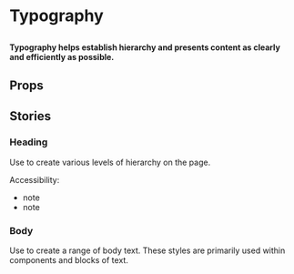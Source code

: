 
# Typography

##

<h4>
	Typography helps establish hierarchy and presents content as clearly and efficiently as possible.
</h4>

<Canvas>
  <Story id="components-typography--heading" />
</Canvas>


## Props

<ArgsTable of={Typography} />

## Stories

### Heading

Use to create various levels of hierarchy on the page.

Accessibility:
- note
- note

<Canvas>
  <Story id="components-typography--heading" />
</Canvas>

### Body

Use to create a range of body text.
These styles are primarily used within components and blocks of text.

<Canvas>
  <Story id="components-typography--body" />
</Canvas>
